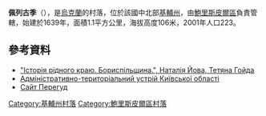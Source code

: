 {{coord|50|26|58|N|31|1|55|E|scale:30000|display=title}}

'''佩列古季'''（{{lang-uk|Перегуди}}），是[[烏克蘭|烏克蘭]]的村落，位於該國中北部[[基輔州|基輔州]]，由[[鮑里斯皮爾區|鮑里斯皮爾區]]負責管轄，始建於1639年，面積1.1平方公里，海拔高度106米，2001年人口223。

==參考資料==
* [https://archive.is/20121222160144/http://borispol-rada.gov.ua/english/boryspil-district-12.html "Історія рідного краю. Бориспільщина.", Наталія Йова, Тетяна Гойда]
* [https://web.archive.org/web/20120205185904/http://www.rada.gov.ua/zakon/new/ADM/zmistko.html Адміністративно-територіальний устрій Київської області]
* [http://peregud.com/ Сайт Перегуд] {{Wayback|url=http://peregud.com/ |date=20190620150215 }}

{{DEFAULTSORT:Перегуди}}
[[Category:基輔州村落|Category:基輔州村落]]
[[Category:鮑里斯皮爾區村落|Category:鮑里斯皮爾區村落]]


{{Kiev-geo-stub}}